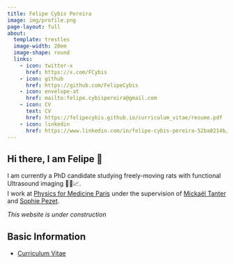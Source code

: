 ```yaml
---
title: Felipe Cybis Pereira
image: img/profile.png
page-layout: full
about:
  template: trestles
  image-width: 20em
  image-shape: round
  links:
    - icon: twitter-x
      href: https://x.com/FCybis
    - icon: github
      href: https://github.com/FelipeCybis
    - icon: envelope-at
      href: mailto:felipe.cybispereira@gmail.com
    - icon: CV
      text: CV
      href: https://felipecybis.github.io/curriculum_vitae/resume.pdf
    - icon: linkedin
      href: https://www.linkedin.com/in/felipe-cybis-pereira-52ba0214b/
---
```


## Hi there, I am Felipe 👋

I am currently a PhD candidate studying freely-moving rats with functional Ultrasound imaging 🐀🩻📈.  
I work at [Physics for Medicine Paris](https://www.physicsformedicine.espci.fr) under the supervision of [Mickaël Tanter](https://www.physicsformedicine.espci.fr/tanter-mickael/) and [Sophie Pezet](https://www.physicsformedicine.espci.fr/pezet-sophie/).

_This website is under construction_

## Basic Information

- [Curriculum Vitae](https://felipecybis.github.io/curriculum_vitae/resume.pdf)